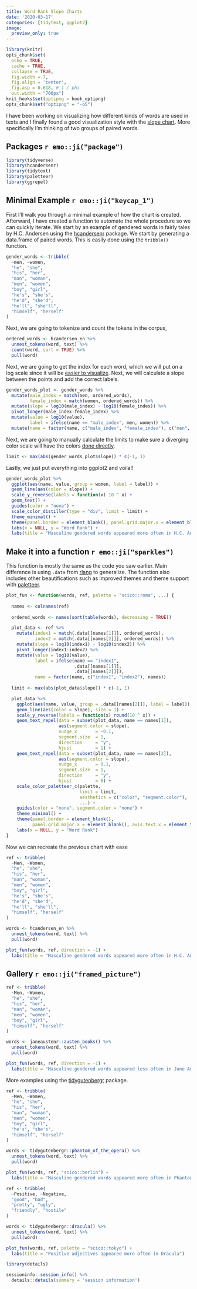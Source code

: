 ```yaml
---
title: Word Rank Slope Charts
date: '2020-03-17'
categories: [tidytext, ggplot2]
image:
  preview_only: true
---
```


```r
library(knitr)
opts_chunk$set(
  echo = TRUE,
  cache = TRUE,
  collapse = TRUE,
  fig.width = 7, 
  fig.align = 'center',
  fig.asp = 0.618, # 1 / phi
  out.width = "700px")
knit_hooks$set(optipng = hook_optipng)
opts_chunk$set("optipng" = "-o5")
```

I have been working on visualizing how different kinds of words are used in texts and I finally found a good visualization style with the [slope chart](https://datavizproject.com/data-type/slope-chart/).
More specifically I'm thinking of two groups of paired words.

## Packages `r emo::ji("package")`

```r
library(tidyverse)
library(hcandersenr)
library(tidytext)
library(paletteer)
library(ggrepel)
```

## Minimal Example `r emo::ji("keycap_1")`

First I'll walk you through a minimal example of how the chart is created.
Afterward, I have created a function to automate the whole procedure so we can quickly iterate.
We start by an example of gendered words in fairly tales by H.C. Andersen using the [hcandersenr](https://github.com/EmilHvitfeldt/hcandersenr) package.
We start by generating a data.frame of paired words.
This is easily done using the `tribble()` function.

```r
gender_words <- tribble(
  ~men, ~women,
  "he", "she",
  "his", "her",
  "man", "woman",
  "men", "women",
  "boy", "girl",
  "he's", "she's",
  "he'd", "she'd",
  "he'll", "she'll",
  "himself", "herself"
)
```

Next, we are going to tokenize and count the tokens in the corpus,

```r
ordered_words <- hcandersen_en %>% 
  unnest_tokens(word, text) %>% 
  count(word, sort = TRUE) %>% 
  pull(word)
```

Next, we are going to get the index for each word, which we will put on a log scale since it will be [easier to visualize](https://en.wikipedia.org/wiki/Zipf%27s_law).
Next, we will calculate a slope between the points and add the correct labels.

```r
gender_words_plot <- gender_words %>%
  mutate(male_index = match(men, ordered_words),
         female_index = match(women, ordered_words)) %>%
  mutate(slope = log10(male_index) - log10(female_index)) %>%
  pivot_longer(male_index:female_index) %>%
  mutate(value = log10(value),
         label = ifelse(name == "male_index", men, women)) %>%
  mutate(name = factor(name, c("male_index", "female_index"), c("men", "women")))
```

Next, we are going to manually calculate the limits to make sure a diverging color scale will have the colors [done directly](https://www.hvitfeldt.me/blog/center-continuous-palettes-in-ggplot2/).

```r
limit <- max(abs(gender_words_plot$slope)) * c(-1, 1)
```

Lastly, we just put everything into ggplot2 and voila!!

```r
gender_words_plot %>%
  ggplot(aes(name, value, group = women, label = label)) +
  geom_line(aes(color = slope)) +
  scale_y_reverse(labels = function(x) 10 ^ x) +
  geom_text() +
  guides(color = "none") +
  scale_color_distiller(type = "div", limit = limit) +
  theme_minimal() +
  theme(panel.border = element_blank(), panel.grid.major.x = element_blank()) +
  labs(x = NULL, y = "Word Rank") +
  labs(title = "Masculine gendered words appeared more often in H.C. Andersen's fairy tales")
```

## Make it into a function `r emo::ji("sparkles")`

This function is mostly the same as the code you saw earlier.
Main difference is using `.data` from [rlang](https://rlang.r-lib.org/reference/tidyeval-data.html) to generalize.
The function also includes other beautifications such as improved themes and theme support with [paletteer](https://github.com/EmilHvitfeldt/paletteer).

```r
plot_fun <- function(words, ref, palette = "scico::roma", ...) {
  
  names <- colnames(ref)
  
  ordered_words <- names(sort(table(words), decreasing = TRUE))

  plot_data <- ref %>%
    mutate(index1 = match(.data[[names[1]]], ordered_words),
           index2 = match(.data[[names[2]]], ordered_words)) %>%
    mutate(slope = log10(index1) - log10(index2)) %>%
    pivot_longer(index1:index2) %>%
    mutate(value = log10(value),
           label = ifelse(name == "index1", 
                          .data[[names[1]]], 
                          .data[[names[2]]]),
           name = factor(name, c("index1", "index2"), names))
  
  limit <- max(abs(plot_data$slope)) * c(-1, 1)

  plot_data %>%
    ggplot(aes(name, value, group = .data[[names[2]]], label = label)) +
    geom_line(aes(color = slope), size = 1) +
    scale_y_reverse(labels = function(x) round(10 ^ x)) +
    geom_text_repel(data = subset(plot_data, name == names[1]),
                    aes(segment.color = slope),
                    nudge_x       = -0.1,
                    segment.size  = 1,
                    direction     = "y",
                    hjust         = 1) + 
    geom_text_repel(data = subset(plot_data, name == names[2]),
                    aes(segment.color = slope),
                    nudge_x       = 0.1,
                    segment.size  = 1,
                    direction     = "y",
                    hjust         = 0) + 
    scale_color_paletteer_c(palette, 
                            limit = limit,
                            aesthetics = c("color", "segment.color"), 
                            ...) +
    guides(color = "none", segment.color = "none") +
    theme_minimal() +
    theme(panel.border = element_blank(), 
          panel.grid.major.x = element_blank(), axis.text.x = element_text(size = 15)) +
    labs(x = NULL, y = "Word Rank")
}
```

Now we can recreate the previous chart with ease

```r
ref <- tribble(
  ~Men, ~Women,
  "he", "she",
  "his", "her",
  "man", "woman",
  "men", "women",
  "boy", "girl",
  "he's", "she's",
  "he'd", "she'd",
  "he'll", "she'll",
  "himself", "herself"
)

words <- hcandersen_en %>% 
  unnest_tokens(word, text) %>%
  pull(word)

plot_fun(words, ref, direction = -1) +
  labs(title = "Masculine gendered words appeared more often in H.C. Andersen's fairy tales")
```

## Gallery `r emo::ji("framed_picture")`

```r
ref <- tribble(
  ~Men, ~Women,
  "he", "she",
  "his", "her",
  "man", "woman",
  "men", "women",
  "boy", "girl",
  "himself", "herself"
)

words <- janeaustenr::austen_books() %>% 
  unnest_tokens(word, text) %>%
  pull(word)

plot_fun(words, ref, direction = -1) +
  labs(title = "Masculine gendered words appeared less often in Jane Austen Novels")
```

More examples using the [tidygutenbergr](https://github.com/EmilHvitfeldt/tidygutenbergr) package.

```r
ref <- tribble(
  ~Men, ~Women,
  "he", "she",
  "his", "her",
  "man", "woman",
  "men", "women",
  "boy", "girl",
  "he's", "she's",
  "himself", "herself"
)

words <- tidygutenbergr::phantom_of_the_opera() %>% 
  unnest_tokens(word, text) %>%
  pull(word)

plot_fun(words, ref, "scico::berlin") +
  labs(title = "Masculine gendered words appeared more often in Phantom of the Opera")
```

```r
ref <- tribble(
  ~Positive, ~Negative,
  "good", "bad",
  "pretty", "ugly",
  "friendly", "hostile"
)

words <- tidygutenbergr::dracula() %>% 
  unnest_tokens(word, text) %>%
  pull(word)

plot_fun(words, ref, palette = "scico::tokyo") +
  labs(title = "Positive adjectives appeared more often in Dracula")
```

```r
library(details) 

sessioninfo::session_info() %>%
  details::details(summary = 'session information')
```
